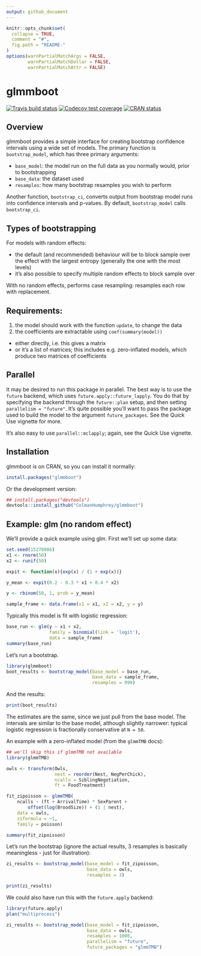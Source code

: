 ```yaml
---
output: github_document
---
```


<!-- README.md is generated from README.Rmd. Please edit that file -->

```r
knitr::opts_chunk$set(
  collapse = TRUE,
  comment = "#",
  fig.path = "README-"
)
options(warnPartialMatchArgs = FALSE,
        warnPartialMatchDollar = FALSE,
        warnPartialMatchAttr = FALSE)
```

# glmmboot

<!-- badges: start -->
[![Travis build status](https://travis-ci.org/colmanhumphrey/glmmboot.svg?branch=master)](https://travis-ci.org/colmanhumphrey/glmmboot)
[![Codecov test coverage](https://codecov.io/gh/colmanhumphrey/glmmboot/branch/master/graph/badge.svg)](https://codecov.io/gh/colmanhumphrey/glmmboot?branch=master)
[![CRAN status](https://www.r-pkg.org/badges/version/glmmboot)](https://cran.r-project.org/package=glmmboot)
<!-- badges: end -->

## Overview

glmmboot provides a simple interface for creating bootstrap
confidence intervals using a wide set of models. The primary function
is `bootstrap_model`, which has three primary arguments:

* `base_model`: the model run on the full data as you normally would, prior to bootstrapping
* `base_data`: the dataset used
* `resamples`: how many bootstrap resamples you wish to perform

Another function, `bootstrap_ci`, converts output from
bootstrap model runs into confidence intervals and p-values.
By default, `bootstrap_model` calls `bootstrap_ci`.

## Types of bootstrapping

For models with random effects:

* the default (and recommended) behaviour will be to block sample over the effect with the largest entropy
(generally the one with the most levels)
* it's also possible to specify multiple random effects to block sample over

With no random effects, performs case resampling: resamples each row with replacement.

## Requirements:

1. the model should work with the
function `update`, to change the data
2. the coefficients are extractable using `coef(summary(model))`
  + either directly, i.e. this gives a matrix
  + or it's a list of matrices; this includes e.g. zero-inflated models, which
produce two matrices of coefficients

## Parallel

It may be desired to run this package in parallel. The best way is
to use the `future` backend, which uses `future.apply::future_lapply`.
You do that by specifying the backend through the
`future::plan` setup, and then setting `parallelism = "future"`. It's quite
possible you'll want to pass the package used to build the model to the argument
`future_packages`. See the Quick Use
vignette for more.

It's also easy to use `parallel::mclapply`; again, see the Quick Use
vignette.

## Installation

glmmboot is on CRAN, so you can install it normally:

```r
install.packages("glmmboot")
```

Or the development version:
```r
## install.packages("devtools")
devtools::install_github("ColmanHumphrey/glmmboot")
```

## Example: glm (no random effect)

We'll provide a quick example using glm. First we'll set up some data:

```r
set.seed(15278086)
x1 <- rnorm(50)
x2 <- runif(50)

expit <- function(x){exp(x) / (1 + exp(x))}

y_mean <- expit(0.2 - 0.3 * x1 + 0.4 * x2)

y <- rbinom(50, 1, prob = y_mean)

sample_frame <- data.frame(x1 = x1, x2 = x2, y = y)
```

Typically this model is fit with logistic regression:

```r
base_run <- glm(y ~ x1 + x2,
                family = binomial(link = 'logit'),
                data = sample_frame)
summary(base_run)
```

Let's run a bootstrap.

```r
library(glmmboot)
boot_results <- bootstrap_model(base_model = base_run,
                                base_data = sample_frame,
                                resamples = 999)
```

And the results:
```r
print(boot_results)
```

The estimates are the same, since we just pull from the base model. The intervals are
similar to the base model, although slightly narrower: typical logistic regression is fractionally
conservative at `N = 50`.

An example with a zero-inflated model (from the `glmmTMB` docs):

```r
## we'll skip this if glmmTMB not available
library(glmmTMB)

owls <- transform(Owls,
                  nest = reorder(Nest, NegPerChick),
                  ncalls = SiblingNegotiation,
                  ft = FoodTreatment)

fit_zipoisson <- glmmTMB(
    ncalls ~ (ft + ArrivalTime) * SexParent +
        offset(log(BroodSize)) + (1 | nest),
    data = owls,
    ziformula = ~1,
    family = poisson)

summary(fit_zipoisson)
```
Let's run the bootstrap (ignore the actual results, 3 resamples is basically meaningless - just for illustration):
```r
zi_results <- bootstrap_model(base_model = fit_zipoisson,
                              base_data = owls,
                              resamples = 3)

print(zi_results)
```

We could also have run this with the `future.apply` backend:
```r
library(future.apply)
plan("multiprocess")

zi_results <- bootstrap_model(base_model = fit_zipoisson,
                              base_data = owls,
                              resamples = 1000,
                              parallelism = "future",
                              future_packages = "glmmTMB")
```

